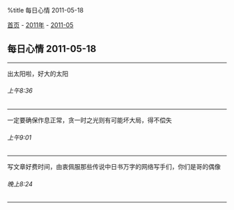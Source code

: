 %title 每日心情 2011-05-18

[[../../../index|首页]] - [[../index|2011年]] - [[index|2011-05]]
==每日心情 2011-05-18==
----
出太阳啦，好大的太阳
======上午8:36======
----
一定要确保作息正常，贪一时之光则有可能坏大局，得不偿失
======上午9:01======
----
写文章好费时间，由衷佩服那些传说中日书万字的网络写手们，你们是哥的偶像
======晚上8:24======
----
